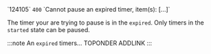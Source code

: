 <tr>
<td>`124105`</td>
<td><code>400</code></td>
<td>`Cannot pause an expired timer, item(s): [...]`</td>
<td>

The timer your are trying to pause is in the `expired`. Only timers in the `started` state can be paused.

:::note
An `expired` timers... TOPONDER ADDLINK
:::

</td>
</tr>